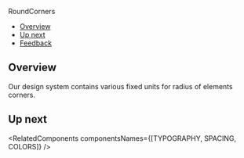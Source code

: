 
<Meta title="Foundations/Round Corners" />

<ComponentNameDecorator withFoundationBackground>RoundCorners</ComponentNameDecorator>

- [Overview](#overview)
- [Up next](#up-next)
- [Feedback](#feedback)

## Overview

Our design system contains various fixed units for radius of elements corners.

<div className={styles["rounded-corners-container"]}>
  <CornersSettings title="Small" bullets={["Forms", "Buttons", "Check boxes", "Selected mark", "Tooltips etc..."]}>
    <RoundedCorner roundedCornerSize="small" number="4" />
  </CornersSettings>
  <CornersSettings title="Medium" bullets={["Dropdown", "Popovers", "Attention box", "Updates"]}>
    <RoundedCorner roundedCornerSize="medium" number="8" />
  </CornersSettings>
  <CornersSettings title="Large" bullets={["Popups"]}>
    <RoundedCorner roundedCornerSize="big" number="16" />
  </CornersSettings>
</div>

## Up next

<RelatedComponents componentsNames={[TYPOGRAPHY, SPACING, COLORS]} />
